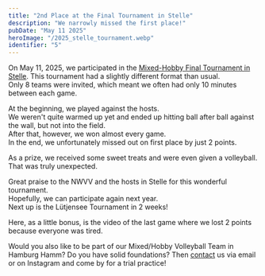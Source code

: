 ---
title: "2nd Place at the Final Tournament in Stelle"  
description: "We narrowly missed the first place!"  
pubDate: "May 11 2025"  
heroImage: "/2025_stelle_tournament.webp"  
identifier: "5"  
---


On May 11, 2025, we participated in the [Mixed-Hobby Final Tournament in Stelle](https://volleyball-hoheheide.de/volley-mixed-abschlussturnier-der-region-hohe-heide-2025/).
This tournament had a slightly different format than usual.  
Only 8 teams were invited, which meant we often had only 10 minutes between each game.

At the beginning, we played against the hosts.  
We weren't quite warmed up yet and ended up hitting ball after ball against the wall, but not into the field.  
After that, however, we won almost every game.  
In the end, we unfortunately missed out on first place by just 2 points.

As a prize, we received some sweet treats and were even given a volleyball.  
That was truly unexpected.

Great praise to the NWVV and the hosts in Stelle for this wonderful tournament.  
Hopefully, we can participate again next year.  
Next up is the Lütjensee Tournament in 2 weeks!

Here, as a little bonus, is the video of the last game where we lost 2 points because everyone was tired.

<YouTube id="rIXq1ZrXKyY" />

Would you also like to be part of our Mixed/Hobby Volleyball Team in Hamburg Hamm?
Do you have solid foundations?
Then [contact](/en/contact/) us via email or on Instagram and come by for a trial practice!